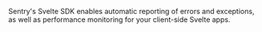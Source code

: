 <Note>

Sentry's Svelte SDK enables automatic reporting of errors and exceptions, as well as performance monitoring for your client-side Svelte apps.

</Note>
